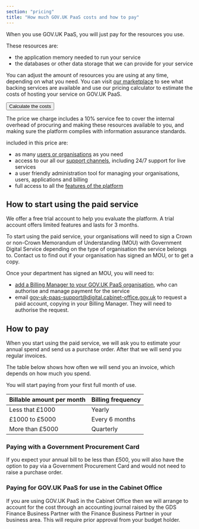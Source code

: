 ```yaml
---
section: "pricing"
title: "How much GOV.UK PaaS costs and how to pay"
---
```


When you use GOV.UK PaaS, you will just pay for the resources you use.

These resources are:

-   the application memory needed to run your service
-   the databases or other data storage that we can provide for your service

You can adjust the amount of resources you are using at any time, depending on what you need. You can visit [our marketplace](https://admin.london.cloud.service.gov.uk/marketplace) to see what backing services are available and use our pricing calculator to estimate the costs of hosting your service on GOV.UK PaaS.

<Button externalHref="https://admin.london.cloud.service.gov.uk/calculator">Calculate the costs</Button>

The price we charge includes a 10% service fee to cover the internal overhead of procuring and making these resources available to you, and making sure the platform complies with information assurance standards.

included in this price are:

-   as many [users or organisations](https://docs.cloud.service.gov.uk/orgs_spaces_users.html) as you need
-   access to our all our [support channels](/support-and-response-times), including 24/7 support for live services
-   a user friendly administration tool for managing your organisations, users, applications and billing
-   full access to all the [features of the platform](/features)

## How to start using the paid service

We offer a free trial account to help you evaluate the platform. A trial account offers limited features and lasts for 3 months.

To start using the paid service, your organisations will need to sign a Crown or non-Crown Memorandum of Understanding (MOU) with Government Digital Service depending on the type of organisation the service belongs to. Contact us to find out if your organisation has signed an MOU, or to get a copy.

Once your department has signed an MOU, you will need to:

-   [add a Billing Manager to your GOV.UK PaaS organisation](https://docs.cloud.service.gov.uk/orgs_spaces_users.html#users-and-user-roles), who can authorise and manage payment for the service
-   email [gov-uk-paas-support@digital.cabinet-office.gov.uk](mailto:gov-uk-paas-support@digital.cabinet-office.gov.uk) to request a paid account, copying in your Billing Manager. They will need to authorise the request.

## How to pay

When you start using the paid service, we will ask you to estimate your annual spend and send us a purchase order. After that we will send you regular invoices.

The table below shows how often we will send you an invoice, which depends on how much you spend.

You will start paying from your first full month of use.

<table className="govuk-table">
  <thead className="govuk-table__head">
    <tr className="govuk-table__row">
      <th className="govuk-table__cell" scope="col">Billable amount per month</th>
      <th className="govuk-table__cell" scope="col">Billing frequency</th>
    </tr>
  </thead>
  <tbody className="govuk-table__body">
    <tr className="govuk-table__row">
      <td className="govuk-table__cell">Less that £1000</td>
      <td className="govuk-table__cell">Yearly</td>
    </tr>
    <tr className="govuk-table__row">
      <td className="govuk-table__cell">£1000 to £5000</td>
      <td className="govuk-table__cell">Every 6 months</td>
    </tr>
    <tr className="govuk-table__row">
      <td className="govuk-table__cell">More than £5000</td>
      <td className="govuk-table__cell">Quarterly</td>
    </tr>
  </tbody>
</table>

### Paying with a Government Procurement Card

If you expect your annual bill to be less than £500, you will also have the option to pay via a Government Procurement Card and would not need to raise a purchase order.

### Paying for GOV.UK PaaS for use in the Cabinet Office

If you are using GOV.UK PaaS in the Cabinet Office then we will arrange to account for the cost through an accounting journal raised by the GDS Finance Business Partner with the Finance Business Partner in your business area. This will require prior approval from your budget holder.